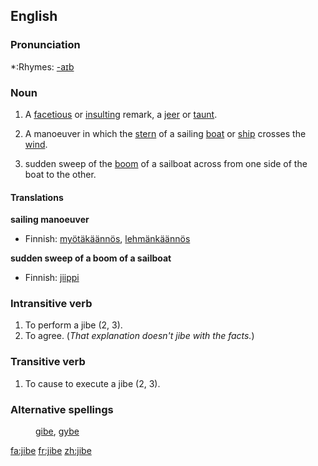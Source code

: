 ==English==

===Pronunciation===
*:Rhymes: [[Rhymes:English:-aɪb|-aɪb]]

===Noun===
{{en-noun}}
# A [[facetious]] or [[insult]]ing remark, a [[jeer]] or [[taunt]].
# {{nautical}} A manoeuver in which the [[stern]] of a sailing [[boat]] or [[ship]] crosses the [[wind]].
# {{nautical}} sudden sweep of the [[boom]] of a sailboat across from one side of the boat to the other.

====Translations====
'''sailing manoeuver'''
{{top}}
*Finnish: [[myötäkäännös]], [[lehmänkäännös]]
{{bottom}}

'''sudden sweep of a boom of a sailboat'''
{{top}}
*Finnish: [[jiippi]]
{{bottom}}

===Intransitive verb===
{{en-verb|jib|ing}}

# To perform a jibe (2, 3).
# To agree.  (''That explanation doesn't jibe with the facts.'') 

===Transitive verb===
{{en-verb|jib|ing}}

# To cause to execute a jibe (2, 3).

===Alternative spellings===
: [[gibe]], [[gybe]]

[[fa:jibe]]
[[fr:jibe]]
[[zh:jibe]]